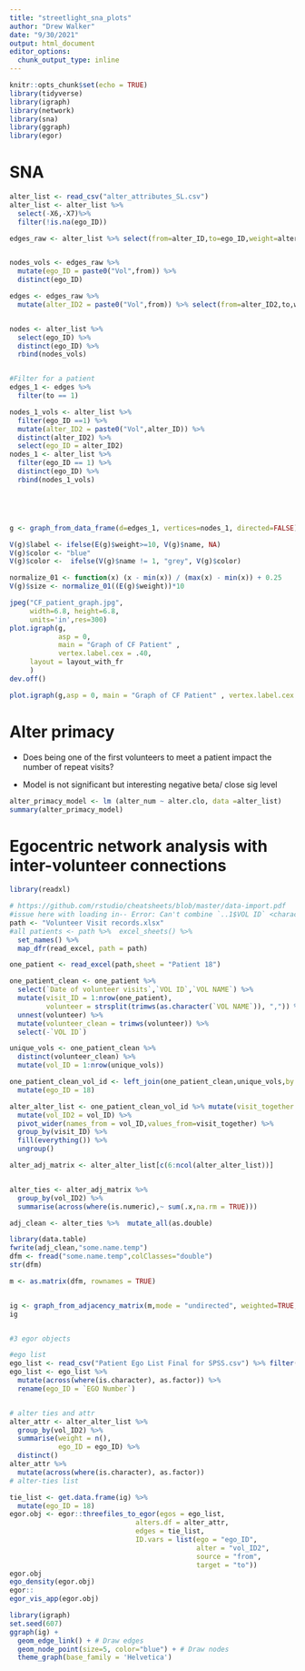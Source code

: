 ```yaml
---
title: "streetlight_sna_plots"
author: "Drew Walker"
date: "9/30/2021"
output: html_document
editor_options: 
  chunk_output_type: inline
---
```


```r
knitr::opts_chunk$set(echo = TRUE)
library(tidyverse)
library(igraph)
library(network)
library(sna)
library(ggraph)
library(egor)

```
# SNA 

```r
alter_list <- read_csv("alter_attributes_SL.csv")
alter_list <- alter_list %>% 
  select(-X6,-X7)%>% 
  filter(!is.na(ego_ID))

edges_raw <- alter_list %>% select(from=alter_ID,to=ego_ID,weight=alter.clo)


nodes_vols <- edges_raw %>% 
  mutate(ego_ID = paste0("Vol",from)) %>% 
  distinct(ego_ID)

edges <- edges_raw %>%
  mutate(alter_ID2 = paste0("Vol",from)) %>% select(from=alter_ID2,to,weight)


nodes <- alter_list %>% 
  select(ego_ID) %>% 
  distinct(ego_ID) %>% 
  rbind(nodes_vols)


#Filter for a patient
edges_1 <- edges %>% 
  filter(to == 1)

nodes_1_vols <- alter_list %>% 
  filter(ego_ID ==1) %>% 
  mutate(alter_ID2 = paste0("Vol",alter_ID)) %>% 
  distinct(alter_ID2) %>% 
  select(ego_ID = alter_ID2)
nodes_1 <- alter_list %>% 
  filter(ego_ID == 1) %>% 
  distinct(ego_ID) %>% 
  rbind(nodes_1_vols)





g <- graph_from_data_frame(d=edges_1, vertices=nodes_1, directed=FALSE)

V(g)$label <- ifelse(E(g)$weight>=10, V(g)$name, NA)
V(g)$color <- "blue"
V(g)$color <-  ifelse(V(g)$name != 1, "grey", V(g)$color)

normalize_01 <- function(x) (x - min(x)) / (max(x) - min(x)) + 0.25
V(g)$size <- normalize_01((E(g)$weight))*10

jpeg("CF_patient_graph.jpg", 
     width=6.8, height=6.8, 
     units='in',res=300)
plot.igraph(g, 
            asp = 0,
            main = "Graph of CF Patient" ,
            vertex.label.cex = .40,
     layout = layout_with_fr
     ) 
dev.off()

plot.igraph(g,asp = 0, main = "Graph of CF Patient" , vertex.label.cex = .40, layout = layout_with_fr) # change edge color to grey)

```

# Alter primacy

* Does being one of the first volunteers to meet a patient impact the number of repeat visits?

* Model is not significant but interesting negative beta/ close sig level

```r
alter_primacy_model <- lm (alter_num ~ alter.clo, data =alter_list)    #This model adds in the covariate effect of th
summary(alter_primacy_model)
```


# Egocentric network analysis with inter-volunteer connections

```r
library(readxl)

# https://github.com/rstudio/cheatsheets/blob/master/data-import.pdf
#issue here with loading in-- Error: Can't combine `..1$VOL ID` <character> and `..5$VOL ID` <double>.
path <- "Volunteer Visit records.xlsx"
#all patients <- path %>%  excel_sheets() %>% 
  set_names() %>% 
  map_dfr(read_excel, path = path)

one_patient <- read_excel(path,sheet = "Patient 18")

one_patient_clean <- one_patient %>% 
  select(`Date of volunteer visits`,`VOL ID`,`VOL NAME`) %>% 
  mutate(visit_ID = 1:nrow(one_patient),
         volunteer = strsplit(trimws(as.character(`VOL NAME`)), ",")) %>%
  unnest(volunteer) %>% 
  mutate(volunteer_clean = trimws(volunteer)) %>% 
  select(-`VOL ID`)

unique_vols <- one_patient_clean %>% 
  distinct(volunteer_clean) %>% 
  mutate(vol_ID = 1:nrow(unique_vols))

one_patient_clean_vol_id <- left_join(one_patient_clean,unique_vols,by = "volunteer_clean") %>% 
  mutate(ego_ID = 18) 

alter_alter_list <- one_patient_clean_vol_id %>% mutate(visit_together = 1) %>%
  mutate(vol_ID2 = vol_ID) %>% 
  pivot_wider(names_from = vol_ID,values_from=visit_together) %>% 
  group_by(visit_ID) %>% 
  fill(everything()) %>% 
  ungroup() 

alter_adj_matrix <- alter_alter_list[c(6:ncol(alter_alter_list))] 


alter_ties <- alter_adj_matrix %>% 
  group_by(vol_ID2) %>% 
  summarise(across(where(is.numeric),~ sum(.x,na.rm = TRUE)))

adj_clean <- alter_ties %>%  mutate_all(as.double) 

library(data.table)
fwrite(adj_clean,"some.name.temp")
dfm <- fread("some.name.temp",colClasses="double")
str(dfm)

m <- as.matrix(dfm, rownames = TRUE)


ig <- graph_from_adjacency_matrix(m,mode = "undirected", weighted=TRUE,diag=F)
ig


#3 egor objects

#ego list
ego_list <- read_csv("Patient Ego List Final for SPSS.csv") %>% filter(`EGO Number` == 18)
ego_list <- ego_list %>% 
  mutate(across(where(is.character), as.factor)) %>% 
  rename(ego_ID = `EGO Number`)


# alter ties and attr
alter_attr <- alter_alter_list %>% 
  group_by(vol_ID2) %>% 
  summarise(weight = n(),
            ego_ID = ego_ID) %>% 
  distinct()
alter_attr %>%  
  mutate(across(where(is.character), as.factor))
# alter-ties list

tie_list <- get.data.frame(ig) %>% 
  mutate(ego_ID = 18)
egor.obj <- egor::threefiles_to_egor(egos = ego_list, 
                               alters.df = alter_attr, 
                               edges = tie_list, 
                               ID.vars = list(ego = "ego_ID", 
                                              alter = "vol_ID2", 
                                              source = "from", 
                                              target = "to"))
egor.obj
ego_density(egor.obj)
egor::
egor_vis_app(egor.obj)

library(igraph)
set.seed(607)
ggraph(ig) + 
  geom_edge_link() + # Draw edges
  geom_node_point(size=5, color="blue") + # Draw nodes
  theme_graph(base_family = 'Helvetica')

```


